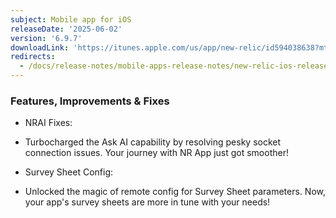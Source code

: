 ```yaml
---
subject: Mobile app for iOS
releaseDate: '2025-06-02'
version: '6.9.7'
downloadLink: 'https://itunes.apple.com/us/app/new-relic/id594038638?mt=8'
redirects:
  - /docs/release-notes/mobile-apps-release-notes/new-relic-ios-release-notes/new-relic-ios-6097
---
```


### Features, Improvements & Fixes

* NRAI Fixes:
- Turbocharged the Ask AI capability by resolving pesky socket connection issues. Your journey with NR App just got smoother!

* Survey Sheet Config:
- Unlocked the magic of remote config for Survey Sheet parameters. Now, your app's survey sheets are more in tune with your needs!

